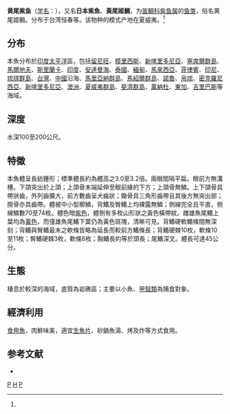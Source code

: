 {{Not|日本柴魚}}
{{Speciesbox 
| taxon = Pristipomoides auricilla
| image = Pristipomoides auricilla JNC2457.JPG
| authority = Jordan, Evermann et Tanaka, 1927<ref name='id7458'>{{cite web| url =http://www.bioinfo.cn/db05/BjdwSpecies.php?action=view&id=7458| title =黄尾紫鱼| work =中国动物物种编目数据库| publisher =中国科学院微生物研究所| author =中国科学院动物研究所| accessdate =2009-04-16| deadurl =yes| archiveurl =https://web.archive.org/web/20160305062721/http://www.bioinfo.cn/db05/BjdwSpecies.php?action=view&id=7458| archivedate =2016-03-05}}</ref>
}}

'''黄尾紫鱼'''（[[学名|学名]]：{{lang|la|''Pristipomoides auricilla''}}），又名'''日本紫魚'''、'''黃尾姬鯛'''，为[[笛鲷科|笛鲷科]][[紫鱼属|紫鱼属]]的[[鱼类|鱼类]]，俗名黄尾姬鲷。分布于台湾恒春等。该物种的模式产地在夏威夷。<ref name='id7458'/>

==分布==
本魚分布於[[印度|印度]][[太平洋|太平洋]]區，包括[[留尼旺|留尼旺]]、[[模里西斯|模里西斯]]、[[新喀里多尼亞|新喀里多尼亞]]、[[塞席爾群島|塞席爾群島]]、[[馬爾地夫|馬爾地夫]]、[[斯里蘭卡|斯里蘭卡]]、[[印度|印度]]、[[安達曼海|安達曼海]]、[[泰國|泰國]]、[[緬甸|緬甸]]、[[馬來西亞|馬來西亞]]、[[菲律賓|菲律賓]]、[[印尼|印尼]]、[[琉球群島|琉球群島]]、[[台灣|台灣]]、[[中國|中國]]沿海、[[馬里亞納群島|馬里亞納群島]]、[[馬紹爾群島|馬紹爾群島]]、[[諾魯|諾魯]]、[[帛琉|帛琉]]、[[密克羅尼西亞|密克羅尼西亞]]、[[新喀里多尼亞|新喀里多尼亞]]、[[澳洲|澳洲]]、[[夏威夷群島|夏威夷群島]]、[[斐濟群島|斐濟群島]]、[[萬納杜|萬納杜]]、[[東加|東加]]、[[吉里巴斯|吉里巴斯]]等海域。

==深度==
水深100至200公尺。

==特徵==
本魚體呈長紡錘形；標準體長約為體高之3.0至3.2倍。兩眼間隔平扁。眼前方無溝槽。下頜突出於上頜；上頜骨末端延伸至眼前緣的下方；上頜骨無鱗。上下頜骨具帶狀齒，外列齒擴大，前方數齒呈犬齒狀；鋤骨具三角形齒帶且其後方無突出部；腭骨亦具齒帶。體被中小型櫛鱗，背鰭及臀鰭上均裸露無鱗；側線完全且平直，側線鱗數70至74枚。體色暗[[紫色|紫色]]，體側有多枚山形狀之黃色橫帶紋。雌雄魚尾鰭上葉均為[[黃色|黃色]]，而僅雄魚尾鰭下葉仍為黃色斑塊，清晰可見。背鰭硬軟鰭條間無深刻；背鰭與臀鰭最末之軟條皆略為延長而較前方鰭條長；背鰭硬棘10枚，軟條10至11枚；臀鰭硬棘3枚，軟條8枚；胸鰭長約等於頭長；尾鰭深叉。體長可達45公分。

==生態==
棲息於較深的海域，底質為岩礁區；主要以小魚、[[甲殼類|甲殼類]]為捕食對象。

==經濟利用==
[[食用魚|食用魚]]，肉鮮味美，適宜[[生魚片|生魚片]]、砂鍋魚湯、烤及炸等方式食用。

==参考文献==
* {{TaiBNET| zh=黃尾姬鯛 | id=382131 | binomial=Pristipomoides auricilla | authority=Jordan, Evermann & Tanaka, 1927 | var= | accessdate=2013-01-24}}
{{reflist}}
{{Taxonbar}}

[[Category:食用鱼|P]]
[[Category:紫魚屬|H]]
[[Category:1927年描述的魚類|P]]